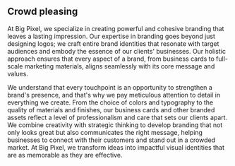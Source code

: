 ## Crowd pleasing

At Big Pixel, we specialize in creating powerful and cohesive branding that leaves a lasting impression. Our expertise in branding goes beyond just designing logos; we craft entire brand identities that resonate with target audiences and embody the essence of our clients' businesses. Our holistic approach ensures that every aspect of a brand, from business cards to full-scale marketing materials, aligns seamlessly with its core message and values.

We understand that every touchpoint is an opportunity to strengthen a brand's presence, and that's why we pay meticulous attention to detail in everything we create. From the choice of colors and typography to the quality of materials and finishes, our business cards and other branded assets reflect a level of professionalism and care that sets our clients apart. We combine creativity with strategic thinking to develop branding that not only looks great but also communicates the right message, helping businesses to connect with their customers and stand out in a crowded market. At Big Pixel, we transform ideas into impactful visual identities that are as memorable as they are effective.